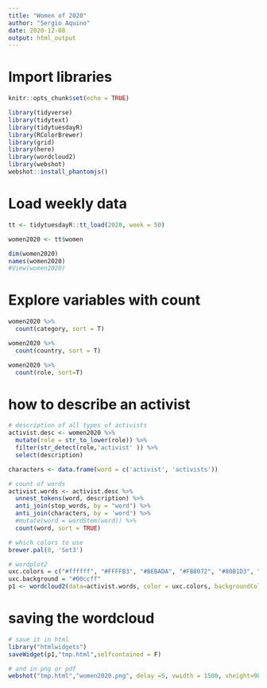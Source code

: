 ```yaml
---
title: "Women of 2020"
author: "Sergio Aquino"
date: 2020-12-08
output: html_output
---
```


# Import libraries

```r

knitr::opts_chunk$set(echo = TRUE)

library(tidyverse)
library(tidytext)
library(tidytuesdayR)
library(RColorBrewer)
library(grid)
library(here)
library(wordcloud2)
library(webshot)
webshot::install_phantomjs()

```


# Load weekly data

```r

tt <- tidytuesdayR::tt_load(2020, week = 50)

women2020 <- tt$women

dim(women2020)
names(women2020)
#View(women2020)

```

# Explore variables with count

```r

women2020 %>% 
  count(category, sort = T)

women2020 %>% 
  count(country, sort = T)

women2020 %>% 
  count(role, sort=T)

```

# how to describe an activist

```r

# description of all types of activists
activist.desc <- women2020 %>% 
  mutate(role = str_to_lower(role)) %>% 
  filter(str_detect(role,'activist' )) %>% 
  select(description)

characters <- data.frame(word = c('activist', 'activists'))

# count of words
activist.words <- activist.desc %>% 
  unnest_tokens(word, description) %>%  
  anti_join(stop_words, by = "word") %>%
  anti_join(characters, by = 'word') %>% 
  #mutate(word = wordStem(word)) %>%
  count(word, sort = TRUE)

# which colors to use
brewer.pal(8, 'Set3')

# wordplot2
uxc.colors = c("#ffffff", "#FFFFB3", "#BEBADA", "#FB8072", "#80B1D3", "#FDB462", "#B3DE69","#FCCDE5")
uxc.background = "#00ccff"
p1 <- wordcloud2(data=activist.words, color = uxc.colors, backgroundColor = uxc.background, size=1.6) 

```
# saving the wordcloud

```r

# save it in html
library("htmlwidgets")
saveWidget(p1,"tmp.html",selfcontained = F)

# and in png or pdf
webshot("tmp.html","women2020.png", delay =5, vwidth = 1500, vheight=900)

```